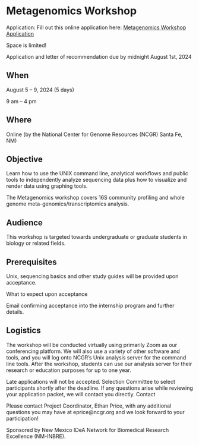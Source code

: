
# Metagenomics Workshop{-}

Application: Fill out this online application here: [Metagenomics Workshop Application](https://docs.google.com/forms/d/e/1FAIpQLScYyqAZaiSDdA9LwS-uEvGyiiqc13e9xzCZRX3y68kSMhbb2g/viewform)

Space is limited!

Application and letter of recommendation due by midnight August 1st, 2024


## When{-}

August 5 – 9, 2024 (5 days)

9 am – 4 pm


## Where{-}

Online (by the National Center for Genome Resources (NCGR) Santa Fe, NM)


## Objective{-}

Learn how to use the UNIX command line, analytical workflows and public tools to independently analyze sequencing data plus how to visualize and render data using graphing tools.

The Metagenomics workshop covers 16S community profiling and whole genome meta-genomics/transcriptomics analysis.


## Audience{-}


This workshop is targeted towards undergraduate or graduate students in biology or related fields.  


## Prerequisites{-}

Unix, sequencing basics and other study guides will be provided upon acceptance.

What to expect upon acceptance

Email confirming acceptance into the internship program and further details.

## Logistics{-}

The workshop will be conducted virtually using primarily Zoom as our conferencing platform.  We will also use a variety of other software and tools, and you will log onto NCGR’s Unix analysis server for the command line tools.  After the workshop, students can use our analysis server for their research or education purposes for up to one year.

Late applications will not be accepted.  Selection Committee to select participants shortly after the deadline. If any questions arise while reviewing your application packet, we will contact you directly.
Contact

Please contact Project Coordinator, Ethan Price, with any additional questions you may have at eprice@ncgr.org and we look forward to your participation!

Sponsored by New Mexico IDeA Network for Biomedical Research Excellence (NM-INBRE).

